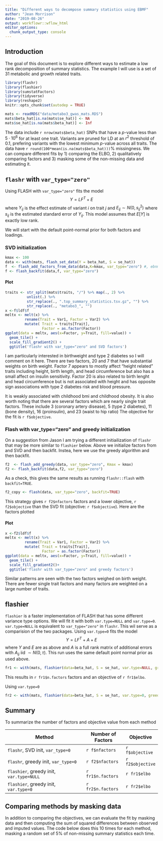 ```yaml
---
title: "Different ways to decompose summary statistics using EBMF"
author: "Jean Morrison"
date: "2019-08-26"
output: workflowr::wflow_html
editor_options:
  chunk_output_type: console
---
```


## Introduction

The goal of this document is to explore different ways to estimate a low rank decomposition of summary statistics. The example I will use is a set of 31 metabolic and growth related traits.


```r
library(flashr)
library(flashier)
library(sumstatFactors)
library(tidyverse)
library(reshape2)
knitr::opts_chunk$set(autodep = TRUE)
```


```r
mats <- readRDS("data/metabo3_gwas_mats.RDS")
mats$beta_hat[is.na(mats$se_hat)] <- NA
mats$se_hat[is.na(mats$beta_hat)] <- Inf
```

The data include `r nrow(mats$beta_hat)` SNPs that have a $p$-value less than $5 \cdot 10^{6}$ for at least one trait. Variants are pruned for LD at an $r^2$ threshold of 0.1, prefering variants with the lowest minimum $p$-value across all traits. The data have `r round(100*mean(is.na(mats$beta_hat)))`% missingness. We can compare different fits by 1) comparing the ELBO, 2) qualitatively comparing factors and 3) masking some of the non-missing data and estimating it. 

## `flashr` with `var_type="zero"`


Using FLASH with `var_type="zero"` fits the model
$$
Y = LF^T + E
$$
where $Y_{ij}$ is the effect estimate of variant $i$ on trait $j$ and $E_{ij} \sim N(0, s_{ij}^2)$ where $s_{ij}$ is the estimated standard error of $Y_{ij}$. This model assumes that $E[Y]$ is exactly low rank. 

We will start with the default point-normal prior for both factors and loadings. 

### SVD initialization

```r
kmax <- 100
data <- with(mats, flash_set_data(Y = beta_hat, S = se_hat))
f  <- flash_add_factors_from_data(data,K=kmax, var_type="zero") #, ebnm_fn = "ebnm_ash")
f <- flash_backfit(data,f, var_type="zero") 
```

#### Plot

```r
traits <- str_split(mats$traits, "/") %>% map(., 2) %>% 
          unlist(.) %>%
          str_replace(., ".top_summary_statistics.tsv.gz", "") %>%
          str_replace(., "metabo3_", "")
x <-f$ldf$f
meltx <- melt(x) %>%
         rename(Trait = Var1, Factor = Var2) %>%
         mutate( Trait = traits[Trait], 
                 Factor = as.factor(Factor))
ggplot(data = meltx, aes(x=Factor, y=Trait, fill=value)) + 
  geom_tile() + 
  scale_fill_gradient2() + 
  ggtitle('flashr with var_type="zero" and SVD factors')
```

I am particularly interested in birthweight and type 2 diabetes so I will comment on it here. There are two factors, 20 and 7 that have substantial weights on birth weight. Factor 7 appears to mostly affect "height related" traits including height, birth length, and head circumference but also has a small affect on insulin sensitivity. Factor 20 is also related to birth lenght and head circumference but is not associated with height and has opposite sign associations with type 2 diabetes risk and blood pressure. 

It is weakly associated with childhood bmi and childhood obesity. It is also worth noting that there are several factors which are nearly single trait factors. These include 
3 (coronary artery disease), 5 (type 2 diabetes), 11 (bone density), 16 (proinsulin), and 23 (waist to hip ratio)
 The objective for the fit is `r f$objective`. 

### Flash with var_type="zero" and greedy initialization

On a suggestion from Jason I am trying a different initiailization of `flashr` that may be more similar to `flashier` below. Above we initialize factors from and SVD and then backfit. Instea, here we use the greedy algorithm and then backfit.

```r

f2  <- flash_add_greedy(data, var_type="zero", Kmax = kmax)
f2 <- flash_backfit(data,f2, var_type="zero")
```

As a check, this gives the same results as running `flashr::flash` with `backfit=TRUE`. 
```r
f2_copy <- flash(data, var_type="zero", backfit=TRUE)
```

This strategy gives `r f2$nfactors` factors and a lower objective, `r f2$objective` than the SVD fit (objective: `r f$objective`). Here are the factors plotted

#### Plot

```r

x <-f2$ldf$f
meltx <- melt(x) %>%
         rename(Trait = Var1, Factor = Var2) %>%
         mutate( Trait = traits[Trait], 
                 Factor = as.factor(Factor))
ggplot(data = meltx, aes(x=Factor, y=Trait, fill=value)) + 
  geom_tile() + 
  scale_fill_gradient2()+ 
  ggtitle('flashr with var_type="zero" and greedy factors')
```

Similar patterns are seen with the two factors weighed on birth weight. There are fewer single trait factors and many factors are weighted on a large number of traits. 

## flashier

`flashier` is a faster implementation of FLASH that has some different variance type options. We will fit it with both `var.type=NULL` and `var.type=0`. `var.type=NULL` is equivalent to `var_type="zero"` in `flashr`. This wil serve as a comparision of the two packages. Using `var.type=0` fits the model 
$$
Y = LF^T + A + E
$$
where $Y$ and $E$ are as above and $A$ is a full rank matrix of additional errors with $A_{ij}$ iid $\sim N(0, \tau)$. This run uses the same default point normal prior as used above. 

```r
fr1 <- with(mats, flashier(data=beta_hat, S = se_hat, var.type=NULL, greedy.Kmax = 100, init.tol=1e-4, fit = "full", verbose.lvl=3))
```

This results in `r fr1$n.factors` factors and an objective of `r fr1$elbo`. 


Using `var.type=0`
```r
fr2 <- with(mats, flashier(data=beta_hat, S = se_hat, var.type=0, greedy.Kmax = 100, init.tol=1e-4, fit = "full", verbose.lvl=3))
```

## Summary

To summarize the number of factors and objective value from each method



Method                                  |  Number of Factors | Objective
----------------------------------------|--------------------|---------------
`flashr`,  SVD init, `var_type=0`       | `r f$nfactors`     | `r f$objective`
`flashr`, greedy init, `var_type=0`     | `r f2$nfactors`     | `r f2$objective`
`flashier`, greedy init, `var.type=NULL`| `r fr1$n.factors`  | `r fr1$elbo`
`flashier`, greedy init, `var.type=0`   | `r fr2$n.factors`  | `r fr2$elbo`


## Comparing methods by masking data

In addition to comparing the objectives, we can evaluate the fit by masking data and then computing the sum of squared differences between observed and imputed values. The code below does this 10 times for each method, masking a random set of 5\% of non-missing summary statistics each time.

```r

```

